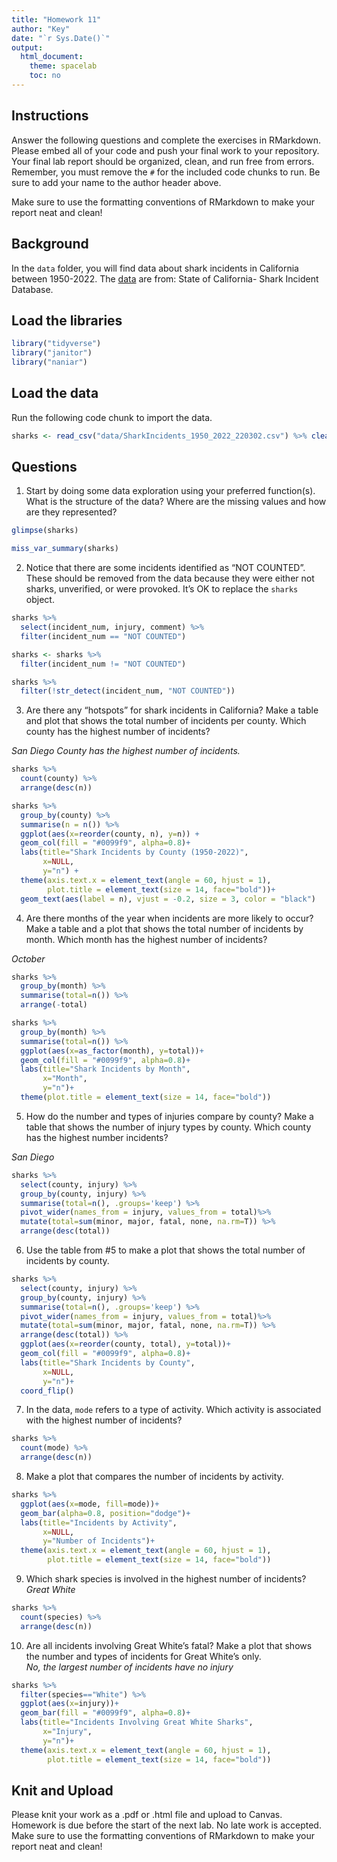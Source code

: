 ```yaml
---
title: "Homework 11"
author: "Key"
date: "`r Sys.Date()`"
output:
  html_document:
    theme: spacelab
    toc: no
---
```


## Instructions
Answer the following questions and complete the exercises in RMarkdown. Please embed all of your code and push your final work to your repository. Your final lab report should be organized, clean, and run free from errors. Remember, you must remove the `#` for the included code chunks to run. Be sure to add your name to the author header above.  

Make sure to use the formatting conventions of RMarkdown to make your report neat and clean!    

## Background
In the `data` folder, you will find data about shark incidents in California between 1950-2022. The [data](https://catalog.data.gov/dataset/shark-incident-database-california-56167) are from: State of California- Shark Incident Database.   

## Load the libraries
```r
library("tidyverse")
library("janitor")
library("naniar")
```

## Load the data
Run the following code chunk to import the data.
```r
sharks <- read_csv("data/SharkIncidents_1950_2022_220302.csv") %>% clean_names()
```

## Questions
1. Start by doing some data exploration using your preferred function(s). What is the structure of the data? Where are the missing values and how are they represented?  
```r
glimpse(sharks)
```

```r
miss_var_summary(sharks)
```

2. Notice that there are some incidents identified as "NOT COUNTED". These should be removed from the data because they were either not sharks, unverified, or were provoked. It's OK to replace the `sharks` object.
```r
sharks %>%
  select(incident_num, injury, comment) %>%
  filter(incident_num == "NOT COUNTED")
```

```r
sharks <- sharks %>% 
  filter(incident_num != "NOT COUNTED")
```

```r
sharks %>% 
  filter(!str_detect(incident_num, "NOT COUNTED"))
```

3. Are there any "hotspots" for shark incidents in California? Make a table and plot that shows the total number of incidents per county. Which county has the highest number of incidents?

_San Diego County has the highest number of incidents._

```r
sharks %>% 
  count(county) %>% 
  arrange(desc(n))
```

```r
sharks %>% 
  group_by(county) %>%
  summarise(n = n()) %>%
  ggplot(aes(x=reorder(county, n), y=n)) +
  geom_col(fill = "#0099f9", alpha=0.8)+
  labs(title="Shark Incidents by County (1950-2022)", 
       x=NULL, 
       y="n") +
  theme(axis.text.x = element_text(angle = 60, hjust = 1),
        plot.title = element_text(size = 14, face="bold"))+
  geom_text(aes(label = n), vjust = -0.2, size = 3, color = "black")
```

4. Are there months of the year when incidents are more likely to occur? Make a table and a plot that shows the total number of incidents by month. Which month has the highest number of incidents?  

_October_

```r
sharks %>% 
  group_by(month) %>%
  summarise(total=n()) %>% 
  arrange(-total)
```

```r
sharks %>% 
  group_by(month) %>%
  summarise(total=n()) %>% 
  ggplot(aes(x=as_factor(month), y=total))+
  geom_col(fill = "#0099f9", alpha=0.8)+
  labs(title="Shark Incidents by Month", 
       x="Month", 
       y="n")+
  theme(plot.title = element_text(size = 14, face="bold"))
```

5. How do the number and types of injuries compare by county? Make a table that shows the number of injury types by county. Which county has the highest number incidents?

_San Diego_

```r
sharks %>% 
  select(county, injury) %>% 
  group_by(county, injury) %>%
  summarise(total=n(), .groups='keep') %>% 
  pivot_wider(names_from = injury, values_from = total)%>% 
  mutate(total=sum(minor, major, fatal, none, na.rm=T)) %>% 
  arrange(desc(total))
```

6. Use the table from #5 to make a plot that shows the total number of incidents by county.
```r
sharks %>% 
  select(county, injury) %>% 
  group_by(county, injury) %>%
  summarise(total=n(), .groups='keep') %>% 
  pivot_wider(names_from = injury, values_from = total)%>% 
  mutate(total=sum(minor, major, fatal, none, na.rm=T)) %>% 
  arrange(desc(total)) %>% 
  ggplot(aes(x=reorder(county, total), y=total))+
  geom_col(fill = "#0099f9", alpha=0.8)+
  labs(title="Shark Incidents by County", 
       x=NULL, 
       y="n")+
  coord_flip()
```

7. In the data, `mode` refers to a type of activity. Which activity is associated with the highest number of incidents?
```r
sharks %>% 
  count(mode) %>% 
  arrange(desc(n))
```

8. Make a plot that compares the number of incidents by activity.
```r
sharks %>% 
  ggplot(aes(x=mode, fill=mode))+
  geom_bar(alpha=0.8, position="dodge")+
  labs(title="Incidents by Activity", 
       x=NULL, 
       y="Number of Incidents")+
  theme(axis.text.x = element_text(angle = 60, hjust = 1),
        plot.title = element_text(size = 14, face="bold"))
```

9. Which shark species is involved in the highest number of incidents?  
_Great White_
```r
sharks %>% 
  count(species) %>% 
  arrange(desc(n))
```

10. Are all incidents involving Great White's fatal? Make a plot that shows the number and types of incidents for Great White's only.  
_No, the largest number of incidents have no injury_
```r
sharks %>% 
  filter(species=="White") %>% 
  ggplot(aes(x=injury))+
  geom_bar(fill = "#0099f9", alpha=0.8)+
  labs(title="Incidents Involving Great White Sharks", 
       x="Injury", 
       y="n")+
  theme(axis.text.x = element_text(angle = 60, hjust = 1),
        plot.title = element_text(size = 14, face="bold"))
```

## Knit and Upload
Please knit your work as a .pdf or .html file and upload to Canvas. Homework is due before the start of the next lab. No late work is accepted. Make sure to use the formatting conventions of RMarkdown to make your report neat and clean! 